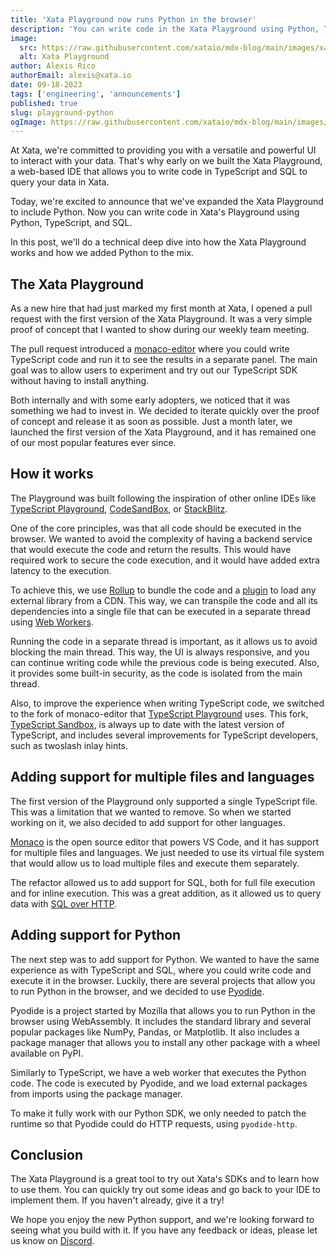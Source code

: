 ```yaml
---
title: 'Xata Playground now runs Python in the browser'
description: 'You can write code in the Xata Playground using Python, TypeScript, and SQL.'
image:
  src: https://raw.githubusercontent.com/xataio/mdx-blog/main/images/xata-python-logos.png
  alt: Xata Playground
author: Alexis Rico
authorEmail: alexis@xata.io
date: 09-18-2023
tags: ['engineering', 'announcements']
published: true
slug: playground-python
ogImage: https://raw.githubusercontent.com/xataio/mdx-blog/main/images/xata-python-logos.png
---
```


At Xata, we're committed to providing you with a versatile and powerful UI to interact with your data. That's why early on we built the Xata Playground, a web-based IDE that allows you to write code in TypeScript and SQL to query your data in Xata.

Today, we're excited to announce that we've expanded the Xata Playground to include Python. Now you can write code in Xata's Playground using Python, TypeScript, and SQL.

In this post, we'll do a technical deep dive into how the Xata Playground works and how we added Python to the mix.

## The Xata Playground

As a new hire that had just marked my first month at Xata, I opened a pull request with the first version of the Xata Playground. It was a very simple proof of concept that I wanted to show during our weekly team meeting.

The pull request introduced a [monaco-editor](https://microsoft.github.io/monaco-editor/) where you could write TypeScript code and run it to see the results in a separate panel. The main goal was to allow users to experiment and try out our TypeScript SDK without having to install anything.

Both internally and with some early adopters, we noticed that it was something we had to invest in. We decided to iterate quickly over the proof of concept and release it as soon as possible. Just a month later, we launched the first version of the Xata Playground, and it has remained one of our most popular features ever since.

<ArticleImage
  src="https://raw.githubusercontent.com/xataio/mdx-blog/main/images/playground-v1.png"
  width="800"
  height="440"
  alt="Screenshot of the first version of the Xata Playground"
  caption="Xata Playground proof of concept"
/>

## How it works

The Playground was built following the inspiration of other online IDEs like [TypeScript Playground](https://www.typescriptlang.org/play), [CodeSandBox](https://codesandbox.io/), or [StackBlitz](https://stackblitz.com/).

One of the core principles, was that all code should be executed in the browser. We wanted to avoid the complexity of having a backend service that would execute the code and return the results. This would have required work to secure the code execution, and it would have added extra latency to the execution.

To achieve this, we use [Rollup](https://rollupjs.org) to bundle the code and a [plugin](https://github.com/SferaDev/rollup-plugin-import-cdn) to load any external library from a CDN. This way, we can transpile the code and all its dependencies into a single file that can be executed in a separate thread using [Web Workers](https://developer.mozilla.org/en-US/docs/Web/API/Web_Workers_API/Using_web_workers).

Running the code in a separate thread is important, as it allows us to avoid blocking the main thread. This way, the UI is always responsive, and you can continue writing code while the previous code is being executed. Also, it provides some built-in security, as the code is isolated from the main thread.

Also, to improve the experience when writing TypeScript code, we switched to the fork of monaco-editor that [TypeScript Playground](https://www.typescriptlang.org/play) uses. This fork, [TypeScript Sandbox](https://www.typescriptlang.org/dev/sandbox/), is always up to date with the latest version of TypeScript, and includes several improvements for TypeScript developers, such as twoslash inlay hints.

<ArticleImage
  src="https://raw.githubusercontent.com/xataio/mdx-blog/main/images/playground-v2.png"
  width="800"
  height="440"
  alt="Screenshot of the second version of the Xata Playground"
  caption="Xata Playground after a UI redesign"
/>

## Adding support for multiple files and languages

The first version of the Playground only supported a single TypeScript file. This was a limitation that we wanted to remove. So when we started working on it, we also decided to add support for other languages.

[Monaco](https://microsoft.github.io/monaco-editor/) is the open source editor that powers VS Code, and it has support for multiple files and languages. We just needed to use its virtual file system that would allow us to load multiple files and execute them separately.

The refactor allowed us to add support for SQL, both for full file execution and for inline execution. This was a great addition, as it allowed us to query data with [SQL over HTTP](https://xata.io/blog/sql-over-http).

## Adding support for Python

The next step was to add support for Python. We wanted to have the same experience as with TypeScript and SQL, where you could write code and execute it in the browser. Luckily, there are several projects that allow you to run Python in the browser, and we decided to use [Pyodide](https://pyodide.org).

Pyodide is a project started by Mozilla that allows you to run Python in the browser using WebAssembly. It includes the standard library and several popular packages like NumPy, Pandas, or Matplotlib. It also includes a package manager that allows you to install any other package with a wheel available on PyPI.

Similarly to TypeScript, we have a web worker that executes the Python code. The code is executed by Pyodide, and we load external packages from imports using the package manager.

To make it fully work with our Python SDK, we only needed to patch the runtime so that Pyodide could do HTTP requests, using `pyodide-http`.

<ArticleImage
  src="https://raw.githubusercontent.com/xataio/mdx-blog/main/images/playground-v3.png"
  width="800"
  height="440"
  alt="Screenshot of the third version of the Xata Playground"
  caption="Current Xata Playground with Python support"
/>

## Conclusion

The Xata Playground is a great tool to try out Xata's SDKs and to learn how to use them. You can quickly try out some ideas and go back to your IDE to implement them. If you haven't already, give it a try!

We hope you enjoy the new Python support, and we're looking forward to seeing what you build with it. If you have any feedback or ideas, please let us know on [Discord](/discord).
